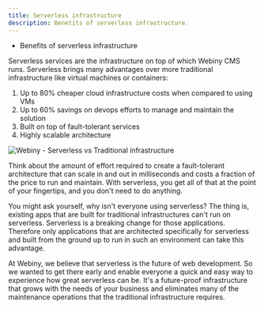 ```yaml
---
title: Serverless infrastructure
description: Benetits of serverless infrastructure.
---
```



<Alert type="success" title="WHAT YOU'LL LEARN">

- Benefits of serverless infrastructure

</Alert>

Serverless services are the infrastructure on top of which Webiny CMS runs. Serverless brings many advantages over more traditional infrastructure like virtual machines or containers:
1. Up to 80% cheaper cloud infrastructure costs when compared to using VMs
2. Up to 60% savings on devops efforts to manage and maintain the solution 
3. Built on top of fault-tolerant services
4. Highly scalable architecture

![Webiny - Serverless vs Traditional infrastructure](./assets/webiny-serverless-infrastructure.png)

Think about the amount of effort required to create a fault-tolerant architecture that can scale in and out in milliseconds and costs a fraction of the price to run and maintain. With serverless, you get all of that at the point of your fingertips, and you don't need to do anything. 

You might ask yourself, why isn't everyone using serverless?
The thing is, existing apps that are built for traditional infrastructures can't run on serverless. Serverless is a breaking change for those applications. Therefore only applications that are architected specifically for serverless and built from the ground up to run in such an environment can take this advantage. 

At Webiny, we believe that serverless is the future of web development. So we wanted to get there early and enable everyone a quick and easy way to experience how great serverless can be. It's a future-proof infrastructure that grows with the needs of your business and eliminates many of the maintenance operations that the traditional infrastructure requires. 

